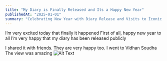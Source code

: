 ```yaml
---
title: "My Diary is Finally Released and Its a Happy New Year"
publishedAt: "2025-01-01"
summary: "Celebrating New Year with Diary Release and Visits to Iconic Places"
---
```


I’m very excited today that finally it happened 
First of all, happy new year to all 
I’m very happy that my diary has been released publicly 

I shared it with friends. They are very happy too. I went to Vidhan Soudha 
The view was amazing
![Alt Text](../images/2025-01-01/AgACAgUAAxkBAAOjZ3TsTxUFW1o24X9Enayw2ZcIqhwAAgrDMRtBMKhX_sawXV4vIwwBAAMCAAN5AAM2BA.jpg)




